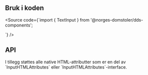 
<Meta title="Design system/TextInput/API" component={TextInput} />

## Bruk i koden

<Source code={`import { TextInput } from '@norges-domstoler/dds-components';

<TextInput label="Ledetekst" />
<TextInput label="Ledetekst" multiline />
`} />

## API

<ArgsTable story={PRIMARY_STORY} />
I tillegg støttes alle native HTML-attributter som er en del av `InputHTMLAttributes<HTMLInputElement>` eller `InputHTMLAttributes<HTMLTextAreaElement>`-interface.
